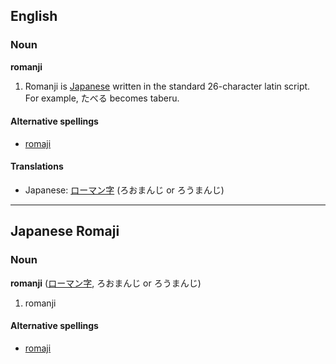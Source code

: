 ==English==
===Noun===
'''romanji'''

#Romanji is [[Japanese]] written in the standard 26-character latin script. For example, &#12383;&#12409;&#12427; becomes taberu.

====Alternative spellings====
*[[romaji]]

====Translations====
*Japanese: [[ローマン字]] (ろおまんじ or ろうまんじ)

----

==Japanese Romaji==
===Noun===
'''romanji''' ([[ローマン字]], ろおまんじ or ろうまんじ)

# romanji

====Alternative spellings====
*[[romaji]]